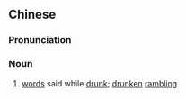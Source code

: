 {{also|酒话}}
==Chinese==
{{zh-forms|s=酒话}}

===Pronunciation===
{{zh-pron
|m=jiǔhuà
|cat=n
}}

===Noun===
{{zh-noun}}

# [[word]]s said while [[drunk]]; [[drunken]] [[rambling]]